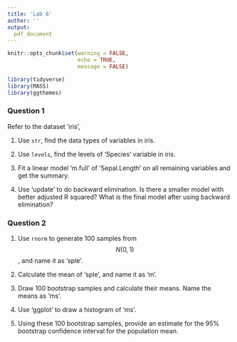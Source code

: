 ```yaml
---
title: 'Lab 6'
author: ''
output:
  pdf_document
---
```



```r
knitr::opts_chunk$set(warning = FALSE, 
                      echo = TRUE, 
                      message = FALSE)
```


```r
library(tidyverse)
library(MASS)
library(ggthemes) 
```


 
### Question 1

Refer to the dataset 'iris',

(1) Use `str`, find the data types of variables in iris.

(2) Use `levels`, find the levels of 'Species' variable in iris.

(3) Fit a linear model 'm.full' of 'Sepal.Length' on all remaining variables and get the summary. 

(4) Use 'update' to do backward elimination.  Is there a smaller model with better adjusted R squared?  What is the final model after using backward elimination? 


### Question 2

(1) Use `rnorm` to generate 100 samples from $$N(0,1)$$, and name it as 'sple'.

(2) Calculate the mean of 'sple', and name it as 'm'.

(3) Draw 100 bootstrap samples and calculate their means. Name the means as 'ms'.

(4) Use 'ggplot' to draw a histogram of 'ms'.

(5) Using these 100 bootstrap samples, provide an estimate for the 95% bootstrap confidence interval for the population mean.
